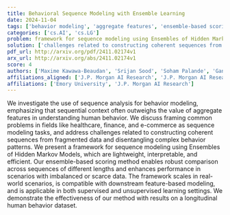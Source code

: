 ```yaml
---
title: Behavioral Sequence Modeling with Ensemble Learning
date: 2024-11-04
tags: ['behavior modeling', 'aggregate features', 'ensemble-based scoring method', 'longitudinal human behavior dataset', 'scarce data', 'sequence analysis', 'complex behavior patterns', 'healthcare', 'finance', 'imbalanced data', 'e-commerce', 'fragmented data', 'unsupervised learning', 'sequential context', 'sequence modeling tasks', 'supervised learning', 'Ensembles of Hidden Markov Models']
categories: ['cs.AI', 'cs.LG']
problem: framework for sequence modeling using Ensembles of Hidden Markov Models
solution: ['challenges related to constructing coherent sequences from fragmented data and disentangling complex behavior patterns']
pdf_url: http://arxiv.org/pdf/2411.02174v1
arx_url: http://arxiv.org/abs/2411.02174v1
score: 4
authors: ['Maxime Kawawa-Beaudan', 'Srijan Sood', 'Soham Palande', 'Ganapathy Mani', 'Tucker Balch', 'Manuela Veloso']
affiliations_aligned: ['J.P. Morgan AI Research', 'J.P. Morgan AI Research', 'J.P. Morgan AI Research', 'J.P. Morgan AI Research', 'Emory University', 'J.P. Morgan AI Research']
affiliations: ['Emory University', 'J.P. Morgan AI Research']
---
```



We investigate the use of sequence analysis for behavior modeling, emphasizing that sequential context often outweighs the value of aggregate features in understanding human behavior. We discuss framing common problems in fields like healthcare, finance, and e-commerce as sequence modeling tasks, and address challenges related to constructing coherent sequences from fragmented data and disentangling complex behavior patterns. We present a framework for sequence modeling using Ensembles of Hidden Markov Models, which are lightweight, interpretable, and efficient. Our ensemble-based scoring method enables robust comparison across sequences of different lengths and enhances performance in scenarios with imbalanced or scarce data. The framework scales in real-world scenarios, is compatible with downstream feature-based modeling, and is applicable in both supervised and unsupervised learning settings. We demonstrate the effectiveness of our method with results on a longitudinal human behavior dataset.